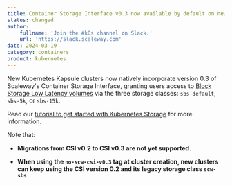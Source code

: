 ```yaml
---
title: Container Storage Interface v0.3 now available by default on new Kapsule clusters
status: changed
author:
    fullname: 'Join the #k8s channel on Slack.'
    url: 'https://slack.scaleway.com'
date: 2024-03-19
category: containers
product: kubernetes
---
```


New Kubernetes Kapsule clusters now natively incorporate version 0.3 of Scaleway's Container Storage Interface, granting users access to [Block Storage Low Latency volumes](/storage/block/quickstart/) via the three storage classes: `sbs-default`, `sbs-5k`, or `sbs-15k`.

Read our [tutorial to get started with Kubernetes Storage](/tutorials/get-started-kubernetes-storage/) for more information.

Note that: 

- **Migrations from CSI v0.2 to CSI v0.3 are not yet supported**.

- **When using the `no-scw-csi-v0.3` tag at cluster creation, new clusters can keep using the CSI version 0.2 and its legacy storage class `scw-sbs`**


